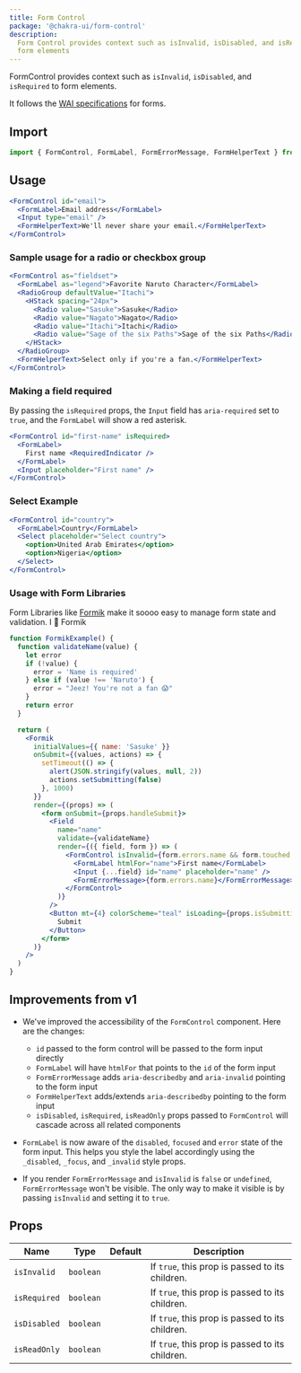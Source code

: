 ```yaml
---
title: Form Control
package: '@chakra-ui/form-control'
description:
  Form Control provides context such as isInvalid, isDisabled, and isRequired to
  form elements
---
```


FormControl provides context such as `isInvalid`, `isDisabled`, and `isRequired`
to form elements.

It follows the [WAI specifications](https://www.w3.org/WAI/tutorials/forms/) for
forms.

## Import

```js
import { FormControl, FormLabel, FormErrorMessage, FormHelperText } from '@chakra-ui/core'
```

## Usage

```jsx
<FormControl id="email">
  <FormLabel>Email address</FormLabel>
  <Input type="email" />
  <FormHelperText>We'll never share your email.</FormHelperText>
</FormControl>
```

### Sample usage for a radio or checkbox group

```jsx
<FormControl as="fieldset">
  <FormLabel as="legend">Favorite Naruto Character</FormLabel>
  <RadioGroup defaultValue="Itachi">
    <HStack spacing="24px">
      <Radio value="Sasuke">Sasuke</Radio>
      <Radio value="Nagato">Nagato</Radio>
      <Radio value="Itachi">Itachi</Radio>
      <Radio value="Sage of the six Paths">Sage of the six Paths</Radio>
    </HStack>
  </RadioGroup>
  <FormHelperText>Select only if you're a fan.</FormHelperText>
</FormControl>
```

### Making a field required

By passing the `isRequired` props, the `Input` field has `aria-required` set to
`true`, and the `FormLabel` will show a red asterisk.

```jsx
<FormControl id="first-name" isRequired>
  <FormLabel>
    First name <RequiredIndicator />
  </FormLabel>
  <Input placeholder="First name" />
</FormControl>
```

### Select Example

```jsx
<FormControl id="country">
  <FormLabel>Country</FormLabel>
  <Select placeholder="Select country">
    <option>United Arab Emirates</option>
    <option>Nigeria</option>
  </Select>
</FormControl>
```

### Usage with Form Libraries

Form Libraries like [Formik](https://jaredpalmer.com/formik/) make it soooo easy
to manage form state and validation. I 💖 Formik

```jsx
function FormikExample() {
  function validateName(value) {
    let error
    if (!value) {
      error = 'Name is required'
    } else if (value !== 'Naruto') {
      error = "Jeez! You're not a fan 😱"
    }
    return error
  }

  return (
    <Formik
      initialValues={{ name: 'Sasuke' }}
      onSubmit={(values, actions) => {
        setTimeout(() => {
          alert(JSON.stringify(values, null, 2))
          actions.setSubmitting(false)
        }, 1000)
      }}
      render={(props) => (
        <form onSubmit={props.handleSubmit}>
          <Field
            name="name"
            validate={validateName}
            render={({ field, form }) => (
              <FormControl isInvalid={form.errors.name && form.touched.name}>
                <FormLabel htmlFor="name">First name</FormLabel>
                <Input {...field} id="name" placeholder="name" />
                <FormErrorMessage>{form.errors.name}</FormErrorMessage>
              </FormControl>
            )}
          />
          <Button mt={4} colorScheme="teal" isLoading={props.isSubmitting} type="submit">
            Submit
          </Button>
        </form>
      )}
    />
  )
}
```

## Improvements from v1

- We've improved the accessibility of the `FormControl` component. Here are the
  changes:

  - `id` passed to the form control will be passed to the form input directly
  - `FormLabel` will have `htmlFor` that points to the `id` of the form input
  - `FormErrorMessage` adds `aria-describedby` and `aria-invalid` pointing to
    the form input
  - `FormHelperText` adds/extends `aria-describedby` pointing to the form input
  - `isDisabled`, `isRequired`, `isReadOnly` props passed to `FormControl` will
    cascade across all related components

- `FormLabel` is now aware of the `disabled`, `focused` and `error` state of the
  form input. This helps you style the label accordingly using the `_disabled`,
  `_focus`, and `_invalid` style props.

- If you render `FormErrorMessage` and `isInvalid` is `false` or `undefined`,
  `FormErrorMessage` won't be visible. The only way to make it visible is by
  passing `isInvalid` and setting it to `true`.

## Props

| Name         | Type      | Default | Description                                     |
| ------------ | --------- | ------- | ----------------------------------------------- |
| `isInvalid`  | `boolean` |         | If `true`, this prop is passed to its children. |
| `isRequired` | `boolean` |         | If `true`, this prop is passed to its children. |
| `isDisabled` | `boolean` |         | If `true`, this prop is passed to its children. |
| `isReadOnly` | `boolean` |         | If `true`, this prop is passed to its children. |
